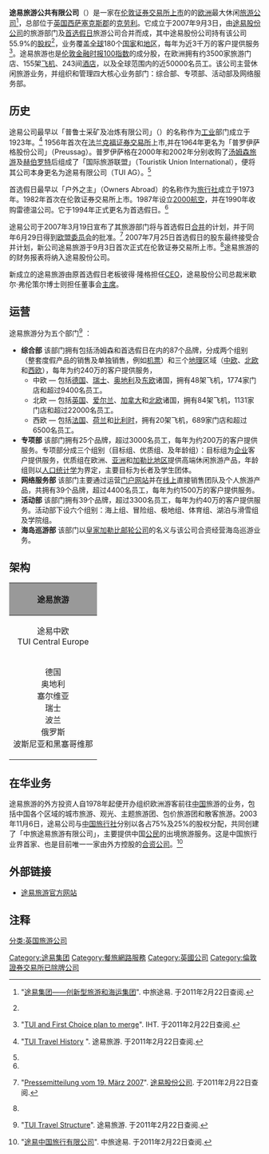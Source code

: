 {{Infobox company
  |company_name   = 途易旅游
  | company_name_en   = TUI Travel PLC
  |company_logo   = [[Image:TUI_Travel.png|210px]]
  |company_type   = [[附屬公司|附屬公司]]
  |foundation     = 2007年
  |location       = {{UK}}[[克劳利|克劳利]]
  |key_people     = 米歇尔·弗伦策尔博士（[[主席|主席]]）<br />彼得·隆格([[CEO|CEO]])
  |industry       = [[旅游|旅游]]
  |products       = [[交通运输|交通运输]]、[[旅行社|旅行社]]、[[酒店|酒店]]
  |revenue        = [[英镑|£]]138.63亿（2009年）<ref name=AR>{{en}}"[http://ara2009.tuitravelplc.com/tui-ar2009/en/financial-statements/conincomestatement Annual Report 2009] {{webarchive|url=https://web.archive.org/web/20110717111909/http://ara2009.tuitravelplc.com/tui-ar2009/en/financial-statements/conincomestatement |date=2011-07-17 }}". 途易旅游. 于2011年2月22日查阅.</ref>
  |operating_income = [[英镑|£]]4.43亿（2009年）<ref name=AR/>
  |net_income     = [[英镑|£]]1000万 （2009年）<ref name=AR/>
  |parent         = [[途易股份公司|途易股份公司]] （57.5%<ref name="ownership">{{en}}"[http://www.tuitravelplc.com/tui/pages/investors/shareholderinfo/shareholderbase Shareholder Information]". 途易旅游. 于2011年2月22日查阅.</ref>）
  |num_employees  = 约50000名 （2010年）<ref>{{en}}"[http://www.tuitravelplc.com/tui/pages/aboutus/corporateprofile TUI Travel: About us]". 途易旅游. 于2011年2月22日查阅.</ref>
  |homepage       = [http://www.tuitravelplc.com www.tuitravelplc.com]
}}

'''途易旅游公共有限公司'''（{{lang-en|'''TUI Travel PLC'''}}）是一家在[[伦敦证券交易所|伦敦证券交易所]][[上市|上市]]的的[[欧洲|欧洲]]最大休闲[[旅游|旅游]][[公司|公司]]<ref>{{zh}}"[http://www.tui.cn/cn/group.php?mcs=110 途易集团——创新型旅游和海运集团]". 中旅途易. 于2011年2月22日查阅.</ref>，总部位于[[英国|英国]][[西萨塞克斯郡|西萨塞克斯郡]]的[[克劳利|克劳利]]。它成立于2007年9月3日，由[[途易股份公司|途易股份公司]]的旅游部门及[[首选假日|首选假日]]旅游公司合并而成，其中途易股份公司持有该公司55.9%的[[股权|股权]]<ref name="ownership" />，业务覆盖[[全球|全球]]180个[[国家|国家]]和[[地区|地区]]，每年为近3千万的客户提供服务<ref name="merger">{{en}}"[http://www.iht.com/articles/2007/03/19/bloomberg/bxtui.php TUI and First Choice plan to merge]". IHT. 于2011年2月22日查阅.</ref>。途易旅游也是[[伦敦金融时报100指数|伦敦金融时报100指数]]的成分股，在欧洲拥有约3500家旅游门店、155架[[飞机|飞机]]、243间[[酒店|酒店]]，以及全球范围内的近50000名员工。该公司主营休闲旅游业务，并组织和管理四大核心业务部门：综合部、专项部、活动部及网络服务部。

==历史==
途易公司最早以「普鲁士采矿及冶炼有限公司」（{{lang-de|Preußische Bergwerks und Hütten-Aktiengesellschaft}}）的名称作为[[工业|工业]]部门成立于1923年。<ref name="history">{{en}}"[http://www.tuitravelplc.com/tui/pages/aboutus/history/tuihistory TUI Travel History] {{webarchive|url=https://web.archive.org/web/20090428152709/http://www.tuitravelplc.com/tui/pages/aboutus/history/tuihistory |date=2009-04-28 }}". 途易旅游. 于2011年2月22日查阅.</ref> 1956年首次在[[法兰克福证券交易所|法兰克福证券交易所]]上市,并在1964年更名为「普罗伊萨格股份公司」（Preussag）。普罗伊萨格在2000年和2002年分别收购了[[汤姆森旅游|汤姆森旅游]]及[[赫伯罗特|赫伯罗特]]后组成了「国际旅游联盟」（Touristik Union International），便将其公司本身更名为途易有限公司（TUI AG）。<ref name="history"/>

首选假日最早以「户外之主」（Owners Abroad）的名称作为[[旅行社|旅行社]]成立于1973年。1982年首次在伦敦证券交易所上市。1987年设立[[2000航空|2000航空]]，并在1990年收购雷德温公司。它于1994年正式更名为首选假日。<ref name="history"/>

途易公司于2007年3月19日宣布了其旅游部门将与首选假日[[并购|合并]]的计划，并于同年6月29日得到[[欧盟委员会|欧盟委员会]]的批准。<ref>{{de}}"[http://www.tui-group.com/de/pressemedien/pressemeldungen/2007/20070319_Ad_hoc_Meldung.html Pressemitteilung vom 19. März 2007]". [[途易股份公司|途易股份公司]]. 于2011年2月22日查阅.</ref> 2007年7月25日首选假日的股东最终接受合并计划，新公司途易旅游于9月3日首次正式在伦敦证券交易所上市。<ref name="merger"/>途易旅游的的财务报表将纳入途易股份公司。

新成立的途易旅游由原首选假日老板彼得·隆格担任[[CEO|CEO]]，途易股份公司总裁米歇尔·弗伦策尔博士则担任董事会[[主席|主席]]。

==运营==
途易旅游分为五个部门<ref>{{en}}"[http://www.tuitravelplc.com/tuitravel/structure/ TUI Travel Structure]". 途易旅游. 于2011年2月22日查阅.</ref>
：
*'''综合部'''  该部门拥有包括汤姆森和首选假日在内的87个品牌，分成两个组别（整套度假产品的销售及单独销售，例如[[机票|机票]]）和三个[[地理|地理]]区域（[[中欧|中欧]]、[[北欧|北欧]]和[[西欧|西欧]]），每年为约240万的客户提供服务，
**中欧 — 包括[[德国|德国]]、[[瑞士|瑞士]]、[[奥地利|奥地利]]及[[东欧|东欧]]诸国，拥有48架飞机，1774家门店和超过9400名员工。
**北欧 — 包括[[英国|英国]]、[[爱尔兰|爱尔兰]]、[[加拿大|加拿大]]和[[北欧|北欧]]诸国，拥有84架飞机，1131家门店和超过22000名员工。
**西欧 — 包括[[法国|法国]]、[[荷兰|荷兰]]和[[比利时|比利时]]，拥有20架飞机，689家门店和超过6500名员工。
*'''专项部'''  该部门拥有25个品牌，超过3000名员工，每年为约200万的客户提供服务。专项部分成三个组别（目标组、优质组、及年龄组）：目标组为[[企业|企业]]客户提供服务，优质组在欧洲、[[亚洲|亚洲]]和[[加勒比地区|加勒比地区]]提供高端休闲旅游产品，年龄组则以[[人口统计学|人口统计学]]为界定，主要目标为长者及学生团体。
*'''网络服务部'''  该部门主要通过运营[[门户网站|门户网站]]并在[[线上|线上]]直接销售团队及个人旅游产品，共拥有39个品牌，超过4400名员工，每年为约1500万的客户提供服务。
*'''活动部'''  该部门拥有39个品牌，超过3300名员工，每年为约40万的客户提供服务。活动部下设六个组别：海上组、冒险组、极地组、体育组、湖泊与滑雪组及学院组。
*'''海岛巡游部'''  该部门以[[皇家加勒比邮轮公司|皇家加勒比邮轮公司]]的名义与该公司合资经营海岛巡游业务。

==架构==
{| border="0" cellpadding="5"
! colspan="5" align="center" style="background-color:#999999" | 途易旅游
|-
! 途易中欧<br />TUI Central Europe
! style="background-color:#CCCCCC" |途易北欧<br />TUI Northern Europe
! 途易西欧<br />TUI Western Europe
! style="background-color:#CCCCCC" |途易酒店及度假村<br />TUI Hotels & Resorts
! [[途易航空|途易航空]]<br />TUI Airlines
|-
| valign="top"|德国<br />奥地利<br />塞尔维亚<br />瑞士<br />波兰<br />俄罗斯<br />波斯尼亚和黑塞哥维那
| valign="top" style="background-color:#CCCCCC" |英国<br />爱尔兰<br />斯堪的纳维亚
| valign="top"|法国<br />比利时<br />荷兰<br />意大利
| valign="top" style="background-color:#CCCCCC" |RIU酒店<br />罗宾逊俱乐部<br />Grupotel<br />Grecotel<br />Iberotel<br />魔法生活
| valign="top"|途易飞<br />汤姆森航空（由汤姆森飞及首选假日航空合并）<br />科西亚飞<br />捷飞<br />阿尔克飞<br />Jet4you
|}

==在华业务==
途易旅游的外方投资人自1978年起便开办组织欧洲游客前往[[中国|中国]]旅游的业务，包括中国各个区域的城市旅游、观光、主题旅游团、包价旅游团和散客旅游。2003年11月6日，途易公司与[[中国旅行社|中国旅行社]]分别以各占75%及25%的股权分配，共同创建了「中旅途易旅游有限公司」，主要提供中国[[公民|公民]]的出境旅游服务。这是中国旅行业界首家、也是目前唯一一家由外方控股的[[中外合资企业|合资公司]]。<ref>{{zh}}"[http://www.tui.cn/cn/facts_figures.php?mcs=109 途易中国旅行有限公司]". 中旅途易. 于2011年2月22日查阅.</ref>

==外部链接==
* {{en}}[http://www.tuitravelplc.com  途易旅游官方网站]

==注释==
{{reflist}}

[[Category:途易集团|Category:途易集团]]
[[Category:餐旅網路服務|Category:餐旅網路服務]]
[[Category:英國公司|Category:英國公司]]
[[Category:倫敦證券交易所已除牌公司|Category:倫敦證券交易所已除牌公司]]
[[分类:英国旅游公司|分类:英国旅游公司]]